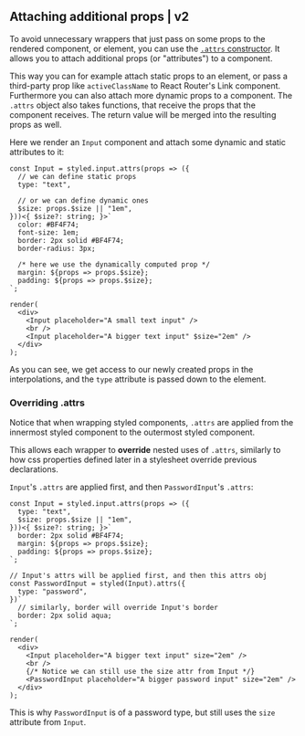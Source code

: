 ## Attaching additional props | v2

To avoid unnecessary wrappers that just pass on some props to the rendered component, or element, you can use the [`.attrs` constructor](/docs/api#attrs). It allows you to attach additional props (or "attributes") to a component.

This way you can for example attach static props to an element, or pass a third-party prop like `activeClassName` to React Router's Link component. Furthermore you can also attach more dynamic props to a component. The `.attrs` object also takes functions, that receive the props that the component receives. The return value will be merged into the resulting props as well.

Here we render an `Input` component and attach some dynamic and static attributes to it:

```react
const Input = styled.input.attrs(props => ({
  // we can define static props
  type: "text",

  // or we can define dynamic ones
  $size: props.$size || "1em",
}))<{ $size?: string; }>`
  color: #BF4F74;
  font-size: 1em;
  border: 2px solid #BF4F74;
  border-radius: 3px;

  /* here we use the dynamically computed prop */
  margin: ${props => props.$size};
  padding: ${props => props.$size};
`;

render(
  <div>
    <Input placeholder="A small text input" />
    <br />
    <Input placeholder="A bigger text input" $size="2em" />
  </div>
);
```

As you can see, we get access to our newly created props in the interpolations, and the `type` attribute is passed down to the element.

### Overriding .attrs
Notice that when wrapping styled components, `.attrs` are applied from the innermost styled component to the outermost styled component.

This allows each wrapper to **override** nested uses of `.attrs`, similarly to how css properties defined later in a stylesheet override previous declarations.

`Input`'s `.attrs` are applied first, and then `PasswordInput`'s `.attrs`:
```react
const Input = styled.input.attrs(props => ({
  type: "text",
  $size: props.$size || "1em",
}))<{ $size?: string; }>`
  border: 2px solid #BF4F74;
  margin: ${props => props.$size};
  padding: ${props => props.$size};
`;

// Input's attrs will be applied first, and then this attrs obj
const PasswordInput = styled(Input).attrs({
  type: "password",
})`
  // similarly, border will override Input's border
  border: 2px solid aqua;
`;

render(
  <div>
    <Input placeholder="A bigger text input" size="2em" />
    <br />
    {/* Notice we can still use the size attr from Input */}
    <PasswordInput placeholder="A bigger password input" size="2em" />
  </div>
);
```
This is why `PasswordInput` is of a password type, but still uses the `size` attribute from `Input`.
